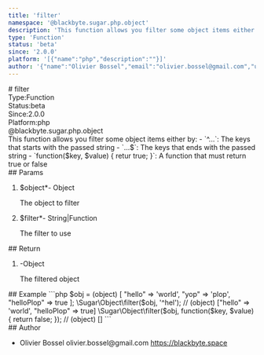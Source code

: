 ```yaml
---
title: 'filter'
namespace: '@blackbyte.sugar.php.object'
description: 'This function allows you filter some object items either by: - `^...`: The keys that starts with the passed string - `...$`: The keys that ends with the passed string - `function($key, $value) { retur true; }`: A function that must return true or false'
type: 'Function'
status: 'beta'
since: '2.0.0'
platform: '[{"name":"php","description":""}]'
author: '{"name":"Olivier Bossel","email":"olivier.bossel@gmail.com","url":"https://blackbyte.space"}'
---
```

<div class="docmap -mdx">
# filter
<div class="docmap_metas">
<div class="docmap_type"><span class="docmap_type-label">Type:</span><span class="docmap_type-value">Function</span></div>
<div class="docmap_status"><span class="docmap_status-label">Status:</span><span class="docmap_status-value -beta">beta</span></div>
<div class="docmap_since"><span class="docmap_since-label">Since:</span><span class="docmap_since-value">2.0.0</span></div>
<div class="docmap_platform"><span class="docmap_platform-label">Platform:</span><span class="docmap_platform-value -php">php</span></div>
</div>
<div class="docmap_namespace">@blackbyte.sugar.php.object</div>
<div class="docmap_description typo-lead typo-format">
This function allows you filter some object items either by:
- `^...`: The keys that starts with the passed string
- `...$`: The keys that ends with the passed string
- `function($key, $value) { retur true; }`: A function that must return true or false
</div>
<div class="docmap_params">
## Params
<ol class="docmap_list">
<li class="docmap_item">
<span class="docmap_name">$object<span class="docmap_required">*</span></span><span class="docmap_default">-</span> <span class="docmap_type">Object</span>
<p class="docmap_description">The object to filter</p>
</li>
<li class="docmap_item">
<span class="docmap_name">$filter<span class="docmap_required">*</span></span><span class="docmap_default">-</span> <span class="docmap_type">String&vert;Function</span>
<p class="docmap_description">The filter to use</p>
</li>
</ol>
</div>
<div class="docmap_return">
## Return
<ol class="docmap_list">
<li class="docmap_item">
<span class="docmap_default">-</span><span class="docmap_type">Object</span>
<p class="docmap_description">The filtered object</p>
</li>
</ol>
</div>
<div class="docmap_examples">
## Example
<s-code language="php" header>
```php
$obj = (object) [
  "hello" => 'world',
  "yop" => 'plop',
  "helloPlop" => true
];
\Sugar\Object\filter($obj, '^hel'); // (object) ["hello" => 'world', "helloPlop" => true]
\Sugar\Object\filter($obj, function($key, $value) {
  return false;
}); // (object) []
```
</s-code>
</div>
<div class="docmap_author">
## Author
<ul class="docmap_list">
<li class="docmap_item">
<span class="docmap_name">Olivier Bossel</span>
<span class="docmap_email">olivier.bossel@gmail.com</span>
<a href="https://blackbyte.space" target="_blank" class="docmap_url">https://blackbyte.space</a>
</li>
</ul>
</div>
</div>